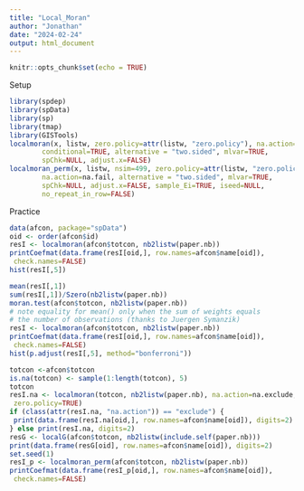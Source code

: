 ```yaml
---
title: "Local_Moran"
author: "Jonathan"
date: "2024-02-24"
output: html_document
---
```


```r
knitr::opts_chunk$set(echo = TRUE)
```


Setup
```r
library(spdep)
library(spData)
library(sp)
library(tmap)
library(GISTools)
localmoran(x, listw, zero.policy=attr(listw, "zero.policy"), na.action=na.fail,
        conditional=TRUE, alternative = "two.sided", mlvar=TRUE,
        spChk=NULL, adjust.x=FALSE)
localmoran_perm(x, listw, nsim=499, zero.policy=attr(listw, "zero.policy"), 
        na.action=na.fail, alternative = "two.sided", mlvar=TRUE,
        spChk=NULL, adjust.x=FALSE, sample_Ei=TRUE, iseed=NULL,
        no_repeat_in_row=FALSE)
```


Practice
```r
data(afcon, package="spData")
oid <- order(afcon$id)
resI <- localmoran(afcon$totcon, nb2listw(paper.nb))
printCoefmat(data.frame(resI[oid,], row.names=afcon$name[oid]),
 check.names=FALSE)
hist(resI[,5]) 

mean(resI[,1])
sum(resI[,1])/Szero(nb2listw(paper.nb))
moran.test(afcon$totcon, nb2listw(paper.nb))
# note equality for mean() only when the sum of weights equals
# the number of observations (thanks to Juergen Symanzik)
resI <- localmoran(afcon$totcon, nb2listw(paper.nb))
printCoefmat(data.frame(resI[oid,], row.names=afcon$name[oid]),
 check.names=FALSE)
hist(p.adjust(resI[,5], method="bonferroni"))

totcon <-afcon$totcon
is.na(totcon) <- sample(1:length(totcon), 5)
totcon
resI.na <- localmoran(totcon, nb2listw(paper.nb), na.action=na.exclude,
 zero.policy=TRUE)
if (class(attr(resI.na, "na.action")) == "exclude") {
 print(data.frame(resI.na[oid,], row.names=afcon$name[oid]), digits=2)
} else print(resI.na, digits=2)
resG <- localG(afcon$totcon, nb2listw(include.self(paper.nb)))
print(data.frame(resG[oid], row.names=afcon$name[oid]), digits=2)
set.seed(1)
resI_p <- localmoran_perm(afcon$totcon, nb2listw(paper.nb))
printCoefmat(data.frame(resI_p[oid,], row.names=afcon$name[oid]),
 check.names=FALSE)

```

